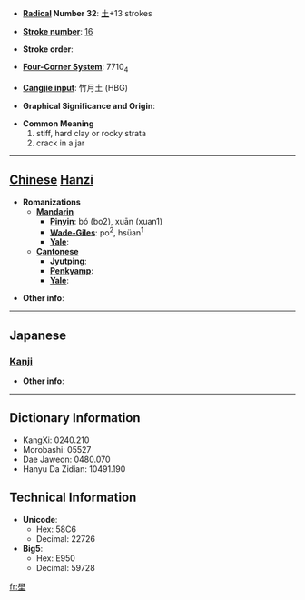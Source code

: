 * '''[[Wiktionary:Chinese radical index| Radical]] Number 32''': [[Wiktionary:Chinese radical index 土|土]]+13 strokes

* '''[[Wiktionary:Chinese total strokes index|Stroke number]]''': [[Wiktionary:Chinese total strokes index 16|16]]

* '''Stroke order''': 

* '''[[Wiktionary:Chinese four corner index|Four-Corner System]]''': 7710<sub>4</sub>

* '''[[Wiktionary:Chinese Cangjie index|Cangjie input]]''': 竹月土 (HBG)

* '''Graphical Significance and Origin''': 

* '''Common Meaning'''
*#stiff, hard clay or rocky strata
*# crack in a jar


----

== [[Chinese]] [[Hanzi]] ==

* '''Romanizations'''
** '''[[Mandarin]]'''
*** '''[[Pinyin]]''': bó (bo2), xuān (xuan1)
*** '''[[Wade-Giles]]''': po<sup>2</sup>, hsüan<sup>1</sup>
*** '''[[Yale]]''': 
** '''[[Cantonese]]'''
*** '''[[Jyutping]]''':
*** '''[[Penkyamp]]''': 
*** '''[[Yale]]''': 

* '''Other info''': 

----

==Japanese==
===[[Kanji]]===
{{kanji|on readings=[[かく]] (kaku), [[がく]] (gaku)|kun readings=}}

* '''Other info''':  

----

== Dictionary Information ==

* KangXi: 0240.210
* Morobashi: 05527
* Dae Jaweon: 0480.070
* Hanyu Da Zidian: 10491.190

== Technical Information ==

* '''Unicode''':
** Hex: 58C6
** Decimal: 22726
* '''Big5''':
** Hex: E950
** Decimal: 59728

[[fr:壆]]